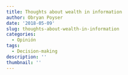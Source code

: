 ```yaml
---
title: Thoughts about wealth in information
author: Obryan Poyser
date: '2018-05-09'
slug: thoughts-about-wealth-in-information
categories:
  - Opinión
tags:
  - Decision-making
description: ''
thumbnail: ''
---
```


